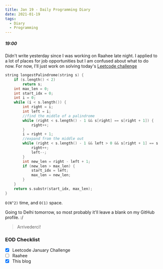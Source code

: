 ```yaml
---
title: Jan 19 - Daily Programming Diary
date: 2021-01-19
tags:
  - Diary
  - Programming
---
```


##### 19:00
Didn't write yesterday since I was working on Raahee late night. I applied to a lot of places for job opportunities but I am confused about what to do now. For now, I'll just work on 
solving today's [Leetcode challenge](https://leetcode.com/explore/featured/card/january-leetcoding-challenge-2021/581/week-3-january-15th-january-21st/3609/) 

```cpp:title=longest-palindromic-substring.cpp
string longestPalindrome(string s) {
    if (s.length() < 2)
        return s;
    int max_len = 0;
    int start_idx = 0;
    int i = 0;
    while (i < s.length()) {
        int right = i;
        int left = i;
        //find the middle of a palindrome
        while (right < s.length() - 1 && s[right] == s[right + 1]) {
            right++; 
        }
        i = right + 1;
        //expand from the middle out
        while (right < s.length() - 1 && left > 0 && s[right + 1] == s[left - 1]) {
            right++;
            left--;
        }
        int new_len = right - left + 1;
        if (new_len > max_len) {
            start_idx = left;
            max_len = new_len;
        }
    }
    return s.substr(start_idx, max_len);
}
```

`O(N^2)` time, and `O(1)` space.

Going to Delhi tomorrow, so most probably it'll leave a blank on my GitHub profile. :/

> Arrivederci!

### EOD Checklist
- [x] Leetcode January Challenge
- [ ] Raahee
- [x] This blog